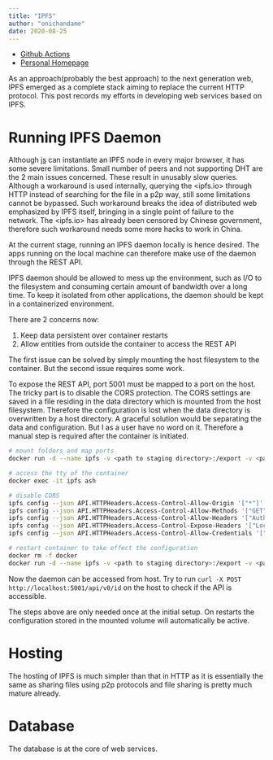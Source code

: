 ```yaml
---
title: "IPFS"
author: "onichandame"
date: 2020-08-25
---
```


<!-- vim-markdown-toc GFM -->

- [Github Actions](#github-actions)
- [Personal Homepage](#personal-homepage)

<!-- vim-markdown-toc -->

As an approach(probably the best approach) to the next generation web, IPFS emerged as a complete stack aiming to replace the current HTTP protocol. This post records my efforts in developing web services based on IPFS.

# Running IPFS Daemon

Although [js][js] can instantiate an IPFS node in every major browser, it has some severe limitations. Small number of peers and not supporting DHT are the 2 main issues concerned. These result in unusably slow queries. Although a workaround is used internally, querying the <ipfs.io> through HTTP instead of searching for the file in a p2p way, still some limitations cannot be bypassed. Such workaround breaks the idea of distributed web emphasized by IPFS itself, bringing in a single point of failure to the network. The <ipfs.io> has already been censored by Chinese government, therefore such workaround needs some more hacks to work in China.

At the current stage, running an IPFS daemon locally is hence desired. The apps running on the local machine can therefore make use of the daemon through the REST API.

IPFS daemon should be allowed to mess up the environment, such as I/O to the filesystem and consuming certain amount of bandwidth over a long time. To keep it isolated from other applications, the daemon should be kept in a containerized environment.

There are 2 concerns now:

1. Keep data persistent over container restarts
2. Allow entities from outside the container to access the REST API

The first issue can be solved by simply mounting the host filesystem to the container. But the second issue requires some work.

To expose the REST API, port 5001 must be mapped to a port on the host. The tricky part is to disable the CORS protection. The CORS settings are saved in a file residing in the data directory which is mounted from the host filesystem. Therefore the configuration is lost when the data directory is overwritten by a host directory. A graceful solution would be separating the data and configuration. But I as a user have no word on it. Therefore a manual step is required after the container is initiated.

```bash
# mount folders and map ports
docker run -d --name ipfs -v <path to staging directory>:/export -v <path to data directory>:/data/ipfs --restart always -p 4001:4001 -p 8080:8080 -p 5001:5001 onichandame/ipfs:latest

# access the tty of the container
docker exec -it ipfs ash

# disable CORS
ipfs config --json API.HTTPHeaders.Access-Control-Allow-Origin '["*"]'
ipfs config --json API.HTTPHeaders.Access-Control-Allow-Methods '["GET", "POST"]'
ipfs config --json API.HTTPHeaders.Access-Control-Allow-Headers '["Authorization"]'
ipfs config --json API.HTTPHeaders.Access-Control-Expose-Headers '["Location"]'
ipfs config --json API.HTTPHeaders.Access-Control-Allow-Credentials '["true"]'

# restart container to take effect the configuration
docker rm -f docker
docker run -d --name ipfs -v <path to staging directory>:/export -v <path to data directory>:/data/ipfs --restart always -p 4001:4001 -p 8080:8080 -p 5001:5001 onichandame/ipfs:latest
```

Now the daemon can be accessed from host. Try to run `curl -X POST http://localhost:5001/api/v0/id` on the host to check if the API is accessible.

The steps above are only needed once at the initial setup. On restarts the configuration stored in the mounted volume will automatically be active.

# Hosting

The hosting of IPFS is much simpler than that in HTTP as it is essentially the same as sharing files using p2p protocols and file sharing is pretty much mature already.

# Database

The database is at the core of web services.

[js]: https://github.com/ipfs/js-ipfs
